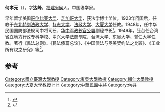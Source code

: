 {{Infobox Officeholder
|姓名=何孝元
|圖像=File:何孝元.jpg
|圖像大小=200px
|圖像說明=  
|字    = 
|號    = 
|別名    = 
|出生日期 = 1896年？月？日
|出生地點 = 
|逝世日期 = {{dda|1976|2|13|1896||}}
|逝世地點 = 
|死因    = 
|墓地    = 
|籍貫    = 
|政黨    = 
|parents  = 
|配偶   =
|伴侶    = 
|relatives  =  
|children  =  
|著作    = 
|past    = 
}}
'''何孝元'''（{{bd|1896年||1976年|2月13日}}），字'''达峰'''，[[福建|福建]][[闽侯|闽侯]]人。中国法学家。

早年留学美国[[哥伦比亚大学|哥伦比亚大学]]、[[芝加哥大学|芝加哥大学]]，获法学博士学位。1923年回国后，任教于[[东北特别法政大学|东北特别法政大学]]、[[持志大学|持志大学]]、[[法政大学|法政大学]]、[[大夏大学|大夏大学]]任教。1948年，任中华民国国防部法规司中将司长、[[华中军政长官公署|华中军政长官公署]]副秘书长<ref>{{cite book|title=《福州人名志》/七画|author=福州市地方志编纂委员会，张天禄 梁信明 高孔煜 郭进绍 张灵|first=|publisher=海潮摄影艺术出版社|year=2007年1月|isbn=978-7-80691-296-6|location=福州|pages=}}</ref>。1949年，迁台任台湾省立地方行政专科学校、中兴大学法商學院、台湾大学、东吴大学、辅仁大学任教。著行《民法总则》、《民法债篇总论》、《中国债法与英美契约法之比较》、《工业所有权之研究》等<ref>{{Cite book|url=https://www.worldcat.org/oclc/43778348|title=中国留学生大辞典|last=周棉|date=1999|publisher=南京大学出版社|year=|isbn=9787305033414|edition=|location=南京|pages=|chapter=}}</ref>。

==参考==
{{reflist}}

[[Category:國立臺灣大學教授|Category:國立臺灣大學教授]]
[[Category:東吳大學教授|Category:東吳大學教授]]
[[Category:輔仁大學教授|Category:輔仁大學教授]]
[[Category:大夏大學教授|Category:大夏大學教授]]
[[Category:哥倫比亞大學校友|H]]
[[Category:芝加哥大学校友|H]]
[[Category:中華民國中將|Category:中華民國中將]]
[[Category:何姓|Category:何姓]]
